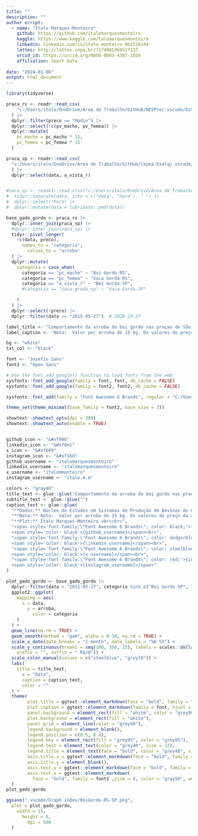 ```yaml
---
title: ""
description: ""
author script: 
  - name: "Ítalo Marques-Monteiro"
    github: https://github.com/italomarquesmonteiro
    kaggle: https://www.kaggle.com/talomarquesmonteiro
    linkedin: linkedin.com/in/ítalo-monteiro-0b2516144
    lattes: http://lattes.cnpq.br/7174985368517137
    orcid_id: https://orcid.org/0000-0003-4367-1034
    affiliation: Smart Data
        
date: "2024-01-06"
output: html_document
---
```


```r
library(tidyverse)
```

```r
praca_rs <- readr::read_csv(
    "c:/Users/italo/OneDrive/Área de Trabalho/GitHub/NESPro/.vscode/Dataset/GadoGordo.csv" # nolint
  ) |>
  dplyr::filter(preco == "Médio") |>
  dplyr::select(!c(pv_macho, pv_femea)) |>
  dplyr::mutate(
    pc_macho = pc_macho * 15,
    pc_femea = pc_femea * 15
  )

praca_sp <- readr::read_csv(
  "c:/Users/italo/OneDrive/Área de Trabalho/GitHub/Cepea-Esalq/.vscode/Dataset cepea/CepeaBoiGordo.csv" # nolint
  ) |>
  dplyr::select(data, a_vista_r)


#vaca_sp <- readxl::read_xlsx("c:/Users/italo/OneDrive/Área de Trabalho/VsCode/agrolink/VacaGordaSP.xlsx") |> # nolint
#  tidyr::separate(data, into = c("data", "hora"), " ") |>
#  dplyr::select(!hora) |>
#  dplyr::mutate(data = lubridate::ymd(data))
```


```r
base_gado_gordo <- praca_rs |>
  dplyr::inner_join(praca_sp) |>
  #dplyr::inner_join(vaca_sp) |>
  tidyr::pivot_longer(
    !c(data, preco),
      names_to = "categoria",
        values_to = "arroba"
  ) |>
  dplyr::mutate(
    categoria = case_when(
      categoria == "pc_macho" ~ "Boi Gordo-RS",
      categoria == "pc_femea" ~ "Vaca Gorda-RS",
      categoria == "a_vista_r" ~ "Boi Gordo-SP",
      #categoria == "vaca_groda_sp" ~ "Vaca Gorda-SP"

    )
  ) |>
  dplyr::select(!preco) |>
  dplyr::filter(data >= "2015-05-27")  # 2020-10-27
```


```r
label_title <- "Comportamento da arroba do boi gordo nas praças de São Paulo e Rio Grande do Sul" # nolint
label_caption <- "Nota:  Valor por arroba de 15 kg. Os valores do preço da arroba são referentes as mesmas datas de divulgação em ambas as praças  \nDados do boi gordo RS: Núcleo de Estudos em Sistemas de Produção de Bovinos de Corte e Cadeia Produtiva (NESPro) \n Dados do boi gordo SP: Centro de Estudos Avançados em Economia Aplicada (Cepea) \nPlot: @italo.m.m" # nolint
```

```r
bg <- "white"
txt_col <- "black"

font <- "Josefin Sans"
font2 <- "Open Sans"

# Use the font_add_google() function to load fonts from the web
sysfonts::font_add_google(family = font, font, db_cache = FALSE)
sysfonts::font_add_google(family = font2, font2, db_cache = FALSE)

sysfonts::font_add(family = "Font Awesome 6 Brands", regular = "C:/Users/italo/AppData/Local/Microsoft/Windows/Fonts/Font Awesome 6 Brands-Regular-400.otf") # nolint

theme_set(theme_minimal(base_family = font2, base_size = 3))

showtext::showtext_opts(dpi = 300)
showtext::showtext_auto(enable = TRUE)


github_icon <- "&#xf09b"
linkedin_icon <- "&#xf0e1"
x_icon <- "&#xf099"
instagram_icon <- "&#xf16d"
github_username <- "italomarquesmonteiro"
linkedin_username <- "italomarquesmonteiro"
x_username <- "italommonteiro"
instagram_username <- "italo.m.m"

colors <- "gray40"
title_text <- glue::glue('Comportamento da arroba do boi gordo nas praças de São Paulo e Rio Grande do Sul') # nolint
subtitle_text <- glue::glue("")
caption_text <- glue::glue(
  "**Dados:** Núcleo de Estudos em Sistemas de Produção de Bovinos de Corte e Cadeia Produtiva (NESPro) e Centro de Estudos Avançados em Economia Aplicada (Cepea-Esalq)<br>", # nolint
  "**Nota:** Nota:  Valor por arroba de 15 kg. Os valores do preço da arroba são referentes as mesmas datas de divulgação em ambas as praças<br>",
  "**Plot:** Ítalo Marques-Monteiro <br><br>",
  "<span style='font-family:\"Font Awesome 6 Brands\"; color: black;'>{github_icon};</span> 
  <span style='color: black'>{github_username}</span><br>",
  "<span style='font-family:\"Font Awesome 6 Brands\"; color: dodgerblue4;'>{linkedin_icon};</span> 
  <span style='color: black'>{linkedin_username}</span><br>",
  "<span style='font-family:\"Font Awesome 6 Brands\"; color: steelblue;'>{x_icon};</span>
  <span style='color: black'>{x_username}</span><br>",
  "<span style='font-family:\"Font Awesome 6 Brands\"; color: red;'>{instagram_icon};</span>
  <span style='color: black'>{instagram_username}</span>"
)
```


```r
plot_gado_gordo <- base_gado_gordo |>
  dplyr::filter(data > "2015-05-27", categoria %in% c("Boi Gordo-SP", "Boi Gordo-RS")) |> # nolint
  ggplot2::ggplot(
    mapping = aes(
      x = data,
        y = arroba,
          color = categoria
    )
  ) +
  geom_line(na.rm = TRUE) +
  geom_smooth(method = "gam", alpha = 0.18, na.rm = TRUE) +
  scale_x_date(date_breaks = "1 month", date_labels = "%b %Y") +
  scale_y_continuous(breaks = seq(100, 350, 15), labels = scales::dollar_format(
    prefix = "", suffix = " R$/@")) +
  scale_color_manual(values = c("steelblue", "grey70")) +
  labs(
    title = title_text,
      x = "Data",
      caption = caption_text,
      color = ""
  ) +
  theme(
        plot.title = ggtext::element_markdown(face = "bold", family = font, size = 25, hjust = 0, color = "gray40",), # nolint
        plot.caption = ggtext::element_markdown(family = font, hjust = 0, margin = margin(10,0,0,0), size = 8, color = txt_col, lineheight = 1.2), # nolint
        panel.background = element_rect(fill = "white", color = "grey90"),
        plot.background = element_rect(fill = "white"),
        panel.grid = element_line(color = "grey90"),
        legend.background = element_blank(),
        legend.position = c(0.5, 0.8),
        legend.key = element_rect(fill = "grey95", color = "grey95"),
        legend.text = element_text(color = "grey40", size = 12),
        legend.title = element_text(face = "bold", color = "grey40", size = 12),
        axis.title.x = ggtext::element_markdown(face = "bold", family = font,size = 15, hjust = 0, color = "gray50"), # nolint,
        axis.title.y = element_blank(),
        axis.text.y = ggtext::element_markdown(face = "bold", family = font2,size = 8, hjust = 0, color = "gray50"), # nolint,
        axis.text.x = ggtext::element_markdown(
          face = "bold", family = font2 ,size = 8, color = "gray50", angle=60, hjust=1) # nolint
  )
plot_gado_gordo
```


```r
ggsave(".vscode/Graph index/BoiGordo-RS-SP.png",
  plot = plot_gado_gordo,
    width = 15,
      height = 9,
        dpi = 500
  )
```

